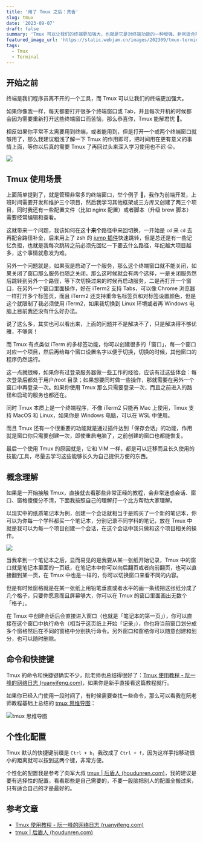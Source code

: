 ```yaml
---
title: '用了 Tmux 之后：真香'
slug: tmux
date: '2023-09-07'
draft: false
summary: 'Tmux 可以让我们的终端更加强大，也就是它是对终端功能的一种增强，非常适合需要打开非常多个终端窗口的程序员。'
featured_image_url: 'https://static.webjam.cn/images/202309/tmux-terminal2.webp'
tags:
  - Tmux
  - Terminal
---
```


## 开始之前

终端是我们程序员离不开的一个工具，而 Tmux 可以让我们的终端更加强大。

如果你像我一样，每天都要打开很多个终端窗口或 Tab，并且每次开机的时候都会因为需要重新打开这些终端窗口而苦恼，那么恭喜你，Tmux 能解君忧 👏。

相反如果你平常不太需要用到终端，或者能用到，但是打开一个或两个终端窗口就够用了，那么我建议粗浅了解一下 Tmux 的作用即可，把时间用在更有意义的事情上面，等你以后真的需要 Tmux 了再回过头来深入学习使用也不迟 😛。

![](https://static.webjam.cn/images/202309/tmux-terminal2.webp)

## Tmux 使用场景

上面简单提到了，就是管理非常多的终端窗口，举个例子 🌰，我作为前端开发，上班时间需要开发和维护三个项目，然后我学习其他框架或三方库又创建了两三个项目，同时我还有一些配置文件（比如 nginx 配置）或者脚本（升级 brew 脚本）需要经常编辑和查看。

这就带来一个问题，我该如何在这**十来个**路径中来回切换，一开始是 `cd` 来 `cd` 去再配合路径补全，后来用上了 zsh 的 [jump 插件](https://github.com/ohmyzsh/ohmyzsh/blob/master/plugins/jump/README.md)快速跳转，但是总还是有一些记忆负担，也就是我每次跳转之前必须先回忆一下要去什么路径，年纪越大项目越多，这个事情就愈发为难。

另外一个问题就是，如果我是启动了一个服务，那么这个终端窗口就不能关闭，如果关闭了窗口那么服务也随之关闭。那么这时候就会有两个选择，一是关闭服务然后跳转到另外一个路径，等下次切换过来的时候再启动服务，二是再打开一个窗口，在另外一个窗口里面操作，好在 iTerm2 支持 Tabs，可以像 Chrome 浏览器一样打开多个标签页，而且 iTerm2 还支持重命名标签页和对标签设置颜色，但是这个就限制了我必须使用 iTerm2，如果我切换到 Linux 环境或者再 Windows 电脑上目前我还没有什么好办法。

说了这么多，其实也可以看出来，上面的问题并不是解决不了，只是解决得不够优雅，不够爽！

而 Tmux 有点类似 iTerm 的多标签功能，你可以创建很多的「窗口」，每一个窗口对应一个项目，然后再给每个窗口设置名字以便于切换，切换的时候，其他窗口的程序仍然运行。

这一点就很棒，如果你有过登录服务器做一些工作的经验，应该有过这些体会：每次登录后都处于用户/root 目录；如果想要同时做一些操作，那就需要在另外一个窗口中再登录一次。如果你使用 Tmux 那么只需要登录一次，而且之前进入的路径和启动的服务也都还在。

同时 Tmux 本质上是一个终端程序，不像 iTerm2 只能再 Mac 上使用，Tmux 支持 MacOS 和 Linux，如果你是 Windows 电脑，可以在 WSL 中使用。

而且 Tmux 还有一个很重要的功能就是通过插件达到「保存会话」的功能，作用就是窗口你只需要创建一次，即使重启电脑了，之前创建的窗口也都能恢复。

最后一个使用 Tmux 的原因就是，它和 VIM 一样，都是可以迁移而且长久使用的技能/工具，尽量去学习这些能够长久为自己提供方便的东西。

## 概念理解

如果是一开始接触 Tmux，直接就去看那些非常正经的教程，会非常迷惑会话、窗口、窗格傻傻分不清，下面我按照自己的理解打一个比方帮助大家理解。

以现实中的纸质笔记本为例，创建一个会话就相当于是购买了一个新的笔记本，你可以为你每一个学科都买一个笔记本，分别记录不同学科的笔记，放在 Tmux 中就是我可以为每一个项目创建一个会话，在这个会话中我只做和这个项目相关的操作。

![](https://static.webjam.cn/images/202309/tmux-vs-notebook.webp)

当我拿到一个笔记本之后，显而易见的是我要从某一张纸开始记录，Tmux 中的窗口就是笔记本里面的一页纸，在笔记本中你可以向后翻页或者向前翻页，也可以直接翻到某一页，在 Tmux 中也是一样的，你可以切换窗口来看不同的内容。

但是有时候窗格就是在某一张纸上用铅笔垂直或者水平的画一条线把这张纸分成了几个格子，只要你愿意而且屏幕够大，你可以在 Tmux 的窗口里面画出无数个「格子」。

在 Tmux 中创建会话后会直接进入窗口（也就是「笔记本的第一页」），你可以直接在这个窗口中执行命令（相当于这页纸上开始「记录」），你也将当前窗口划分成多个窗格然后在不同的窗格中分别执行命令。另外窗口和窗格你可以随意创建和划分，也可以随时删除。

## 命令和快捷键

Tmux 的命令和快捷键确实不少，阮老师也总结得很好了：[Tmux 使用教程 - 阮一峰的网络日志 (ruanyifeng.com)](https://www.ruanyifeng.com/blog/2019/10/tmux.html)，如果你是新手直接看这篇教程就行。

如果你已经入门使用一段时间了，有时候需要查找一些命令，那么可以看我在阮老师教程基础上总结的 [tmux 思维导图](https://static.webjam.cn/images/mindmap/tmux-mindmap.png)：

![tmux 思维导图](https://static.webjam.cn/images/mindmap/tmux-mindmap.png)

## 个性化配置

Tmux 默认的快捷键前缀是 `Ctrl + b`，我改成了 `Ctrl + f`，因为这样手指移动很小的距离就可以按到这两个键，非常方便。

个性化的配置我是参考了向军大叔 [tmux | 后盾人 (houdunren.com)](https://doc.houdunren.com/%E6%95%88%E7%8E%87%E6%8F%90%E5%8D%87/10%20tmux.html#tmux)，我的建议是要有选择性的配置，看看那些是自己需要的，不要一股脑把别人的配置全搬过来，只有适合自己的才是最好的。

## 参考文章

- [Tmux 使用教程 - 阮一峰的网络日志 (ruanyifeng.com)](https://www.ruanyifeng.com/blog/2019/10/tmux.html)
- [tmux | 后盾人 (houdunren.com)](https://doc.houdunren.com/%E6%95%88%E7%8E%87%E6%8F%90%E5%8D%87/10%20tmux.html#tmux)
